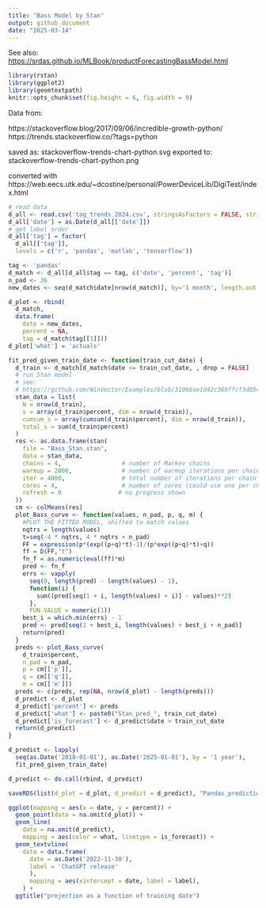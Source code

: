 ```yaml
---
title: "Bass Model by Stan"
output: github_document
date: "2025-03-14"
---
```



See also:
<https://srdas.github.io/MLBook/productForecastingBassModel.html>

```r
library(rstan)
library(ggplot2)
library(geomtextpath)
knitr::opts_chunk$set(fig.height = 6, fig.width = 9)
```

Data from:

https://stackoverflow.blog/2017/09/06/incredible-growth-python/
https://trends.stackoverflow.co/?tags=python

saved as: stackoverflow-trends-chart-python.svg
exported to: stackoverflow-trends-chart-python.png 

converted with
  https://web.eecs.utk.edu/~dcostine/personal/PowerDeviceLib/DigiTest/index.html
  

```r
# read data
d_all <- read.csv('tag_trends_2024.csv', stringsAsFactors = FALSE, strip.white = TRUE)
d_all['date'] = as.Date(d_all[['date']])
# get label order
d_all['tag'] = factor(
  d_all[['tag']], 
  levels = c('r', 'pandas', 'matlab', 'tensorflow'))
```

```r
tag <- 'pandas'
d_match <- d_all[d_all$tag == tag, c('date', 'percent', 'tag')]
n_pad <- 36
new_dates <- seq(d_match$date[nrow(d_match)], by='1 month', length.out = n_pad + 1)[2:(n_pad + 1)]

```


```r
d_plot <- rbind(
  d_match,
  data.frame(
    date = new_dates,
    percent = NA,
    tag = d_match$tag[[1]]))
d_plot['what'] = 'actuals'
```




```r
fit_pred_given_train_date <- function(train_cut_date) {
  d_train <- d_match[d_match$date <= train_cut_date, , drop = FALSE]
  # run Stan model
  # see:
  # https://github.com/WinVector/Examples/blob/31066ae1d42c369ffcf3d0544f3972ed4f691e2c/MetaAnalysis/Amlodipine/ExaminingMetaAnalysis.m
  stan_data = list(
    N = nrow(d_train),
    s = array(d_train$percent, dim = nrow(d_train)),
    cumsum_s = array(cumsum(d_train$percent), dim = nrow(d_train)),
    total_s = sum(d_train$percent)
  )
  res <- as.data.frame(stan(
    file = "Bass_Stan.stan",
    data = stan_data,
    chains = 4,                 # number of Markov chains
    warmup = 2000,              # number of warmup iterations per chain
    iter = 4000,                # total number of iterations per chain
    cores = 4,                  # number of cores (could use one per chain)
    refresh = 0                # no progress shown
  ))
  cm <- colMeans(res)
  plot_Bass_curve <- function(values, n_pad, p, q, m) {
    #PLOT THE FITTED MODEL, shifted to match values
    nqtrs = length(values)
    t=seq(-4 * nqtrs, 4 * nqtrs + n_pad)
    FF = expression(p*(exp((p+q)*t)-1)/(p*exp((p+q)*t)+q))
    ff = D(FF,"t")
    fn_f = as.numeric(eval(ff)*m)
    pred <- fn_f
    errs <- vapply(
      seq(0, length(pred) - length(values) - 1), 
      function(i) {
        sum((pred[seq(1 + i, length(values) + i)] - values)**2)
      }, 
      FUN.VALUE = numeric(1))
    best_i = which.min(errs) - 1
    pred <- pred[seq(1 + best_i, length(values) + best_i + n_pad)]
    return(pred)
  }
  preds <- plot_Bass_curve(
    d_train$percent, 
    n_pad = n_pad, 
    p = cm[['p']],
    q = cm[['q']], 
    m = cm[['m']])
  preds <- c(preds, rep(NA, nrow(d_plot) - length(preds)))
  d_predict <- d_plot
  d_predict['percent'] <- preds
  d_predict['what'] <- paste0("Stan_pred_", train_cut_date)
  d_predict['is_forecast'] <- d_predict$date > train_cut_date
  return(d_predict)
}
```

```r
d_predict <- lapply(
  seq(as.Date('2018-01-01'), as.Date('2025-01-01'), by = '1 year'),
  fit_pred_given_train_date)
```

```r
d_predict <- do.call(rbind, d_predict)
```

```r
saveRDS(list(d_plot = d_plot, d_predict = d_predict), "Pandas_predictions_Bass.RDS")
```

```r
ggplot(mapping = aes(x = date, y = percent)) +
  geom_point(data = na.omit(d_plot)) +
  geom_line(
    data = na.omit(d_predict),
    mapping = aes(color = what, linetype = is_forecast)) +
  geom_textvline(
    data = data.frame(
      date = as.Date('2022-11-30'),
      label = 'ChatGPT release'
      ),
      mapping = aes(xintercept = date, label = label),
    ) + 
  ggtitle("projection as a function of training date")
```
